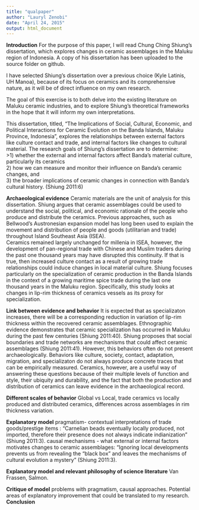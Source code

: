 ```yaml
---
title: "qualpaper"
author: "Lauryl Zenobi"
date: "April 24, 2015"
output: html_document
---
```

**Introduction**
For the purpose of this paper, I will read Chung Ching Shiung's dissertation, which explores changes in ceramic assemblages in the Maluku region of Indonesia. A copy of his dissertation has been uploaded to the source folder on github.  

I have selected Shiung's dissertation over a previous choice (Kyle Latinis, UH Manoa), because of its focus on ceramics and its comprehensive nature, as it will be of direct influence on my own research. 

The goal of this exercise is to both delve into the existing literature on Maluku ceramic industries, and to explore Shiung's theoretical frameworks in the hope that it will inform my own interpretations. 

This dissertation, titled, "The Implications of Social, Cultural, Economic, and Political Interactions for Ceramic Evolution on the Banda Islands, Maluku Province, Indonesia", explores the relationships between external factors like culture contact and trade, and internal factors like changes to cultural material. The research goals of Shiung's dissertation are to determine:  
  >1) whether the external and internal factors affect Banda’s material culture, particularly its ceramics   
  2) how we can measure and monitor their influence on Banda’s ceramic changes, and   
  3) the broader implications of ceramic changes in connection with Banda’s cultural history. (Shiung 2011:6)

**Archaeological evidence**
Ceramic materials are the unit of analysis for this dissertation. Shiung argues that ceramic assemblages could be used to understand the social, political, and economic rationale of the people who produce and distribute the ceramics. Previous approaches, such as Bellwood's Austronesian expansion model has long been used to explain the movement and distribution of people and goods (utilitarian and trade) throughout Island Southeast Asia (ISEA).   
Ceramics remained largely unchanged for millenia in ISEA, however, the development of pan-regional trade with Chinese and Muslim traders during the past one thousand years may have disrupted this continuity. If that is true, then increased culture contact as a result of growing trade relationships could induce changes in local material culture. Shiung focuses particularly on the specialization of ceramic production in the Banda Islands in the context of a growing maritime spice trade during the last one thousand years in the Maluku region. Specifically, this study looks at changes in lip-rim thickness of ceramics vessels as its proxy for specialization.

**Link between evidence and behavior**
It is expected that as specializaton increases, there will be a corresponding reduction in variation of lip-rim thickness within the recovered ceramic assemblages. Ethnographic evidence demonstrates that ceramic specialization has occurred in Maluku during the past few centuries (Shiung 2011:40). Shiung proposes that social boundaries and trade networks are mechanisms that could affect ceramic assemblages (Shiung 2011:41). However, this behaviors often do not present archaeologically.  Behaviors like culture, society, contact, adaptation, migration, and specializaton do not always produce concrete traces that can be empirically measured. Ceramics, however, are a useful way of answering these questions because of their multiple levels of function and style, their ubiquity and durability, and the fact that both the production and distribution of ceramics can leave evidence in the archaeological record. 

**Different scales of behavior**
Global vs Local, trade ceramics vs locally produced and distributed ceramics, differences across assemblages in rim thickness variation.  

**Explanatory model**
pragmatism- contextual interpretations of trade goods/prestige items : "Carnelian beads eventually locally produced, not imported, therefore their presence does not always indicate indianization" (Shiung 2011:3).
causal mechanisms - what external or internal factors motivates changes to ceramic assemblages: "Ignoring local developments prevents us from revealing the “black box” and leaves the mechanisms of cultural evolution a mystery” (Shiung 2011:3). 

**Explanatory model and relevant philosophy of science literature**
Van Frassen, Salmon. 

**Critique of model**
problems with pragmatism, causal approaches. Potential areas of explanatory improvement that could be translated to my research. 
**Conclusion**

